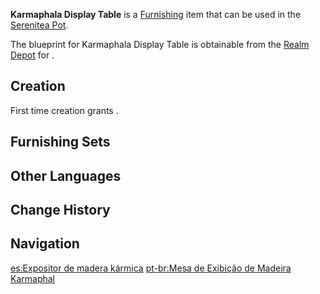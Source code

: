 {{Furnishing Infobox
|id             = 374317
|image          = Item Karmaphala Display Table.png
|category       = Outdoor Furnishing
|subcategory    = Table
|quality        = 3
|adeptal_energy = 60
|load           = 65
|reduced_load   = 47
|description    = A long cabinet made from painted [[Karmaphala Wood]] boards and covered with an elegant tablecloth. Often found in [[Sumeru]]'s merchant districts.<br />It is said that for a time, the [[Akademiya]] issued a special order that "shops that sell different goods must use different colored tablecloths for each type of goods." This order, however, was quickly rescinded as the merchants lacked the variety of colors needed to match their inventory of goods. This incident also proved to be a classic blunder on the part of certain researchers, in that they lacked understanding of society at large.
|mention        = 
|blueprint      = Realm Depot
|source1        = 
}}
'''Karmaphala Display Table''' is a [[Furnishing]] item that can be used in the [[Serenitea Pot]].

The blueprint for Karmaphala Display Table is obtainable from the [[Realm Depot]] for {{Item|Realm Currency|24|x=160}}.

==Creation==
First time creation grants {{Item|Trust|24|x=60}}.
{{Recipe
|type = Creation
|time = 14h
|Karmaphala Wood = 4
|Fabric = 4
|Yellow Dye = 4
|sort = Karmaphala Wood;Fabric;Yellow Dye
}}

==Furnishing Sets==
{{Craft Usage}}

==Other Languages==
{{Other Languages
|default_hidden = 1
|en      = Karmaphala Display Table
|zhs     = 业果木陈列桌
|zhs_rm  = Yèguǒ-mù Chénliè-zhuō
|zht     = 業果木陳列桌
|zht_rm  = Yèguǒ-mù Chénliè-zhuō
|ja      = 業果材の陳列台
|ja_rm   = Gouka-zai no Chinretsu-dai
|ko      = 카르마팔라 나무 진열 테이블
|ko_rm   = Kareumapalla Namu Jinyeol Teibeul
|es      = Expositor de madera kármica
|fr      = Table d'exposition en bois de karmaphalien
|ru      = Выставочный стол из древесины кармафалы
|th      = โต๊ะจัดแสดงไม้ Karmaphala
|th_rm   = 
|vi      = Bàn Trưng Bày Bằng Gỗ Karmaphala
|de      = Ausstellungstisch aus Karmaphala-Holz
|id      = Meja Pajangan Karmaphala
|pt      = Mesa de Exibição de Madeira Karmaphal
|tr      = Karmaphala Sergi Masası
|it      = Tavolo da esposizione in legno di Karmaphala
}}

==Change History==
{{Change History|3.3}}

==Navigation==
{{Furnishing Navbox|exterior}}

[[es:Expositor de madera kármica]]
[[pt-br:Mesa de Exibição de Madeira Karmaphal]]
